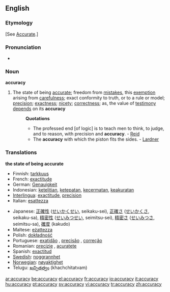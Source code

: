 ==English==

===Etymology===
[See [[Accurate]].]

===Pronunciation===
*{{audio|en-us-accuracy.ogg|Audio (US)}}


===Noun===
'''accuracy'''

# The state of being [[accurate]]; freedom from [[mistakes]], this [[exemption]] arising from [[carefulness]]; exact conformity to truth, or to a rule or model; [[precision]]; [[exactness]]; [[nicety]]; [[correctness]]; as, the value of [[testimony]] [[depends]] on its '''accuracy'''
#:'''Quotations'''
#:*The professed end [of logic] is to teach men to think, to judge, and to reason, with precision and '''accuracy'''. - [[Reid]]
#:*The '''accuracy''' with which the piston fits the sides. - [[Lardner]]

===Translations===
'''the state of being accurate'''
{{top}}
*Finnish: [[tarkkuus]]
*French: [[exactitude]]
*German: [[Genauigkeit]]
*Indonesian: [[teliti|ketelitian]], [[tepat|ketepatan]], [[cermat|kecermatan]], [[akurat|keakuratan]]
*[[Interlingua]]: [[exactitude]], [[precision]]
*Italian: [[esattezza]]
{{mid}}
*Japanese: [[正確性]] ([[せいかくせい]], seikaku-sei), [[正確さ]] ([[せいかくさ]], seikaku-sa), [[精密性]] ([[せいみつせい]], seimitsu-sei), [[精密さ]] ([[せいみつさ]], seimitsu-sa), [[確度]] (kakudo)
*Maltese: [[eżattezza]]
*Polish: [[dokładność]] {{f}}
*Portuguese: [[exatidão]] {{f}}, [[precisão]] {{f}}, [[correção]] {{f}}
*Romanian: [[precizie]] {{f}}, [[acuratete]] {{f}}
*Spanish: [[exactitud]]
*[[w:Swedish language|Swedish]]: [[noggrannhet]] {{c}}
*[[w:Norwegian language|Norwegian]]: [[nøyaktighet]]
*Telugu: [[ఖచ్చితత్వం]] (khachchitatvam)
{{bottom}}

[[ar:accuracy]]
[[be:accuracy]]
[[el:accuracy]]
[[fr:accuracy]]
[[io:accuracy]]
[[it:accuracy]]
[[hu:accuracy]]
[[pt:accuracy]]
[[sv:accuracy]]
[[vi:accuracy]]
[[tr:accuracy]]
[[zh:accuracy]]